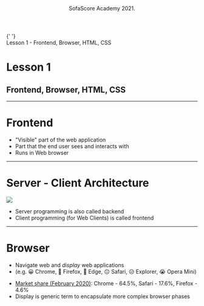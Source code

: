 

<!-- general markup for all slides -->

<Head>
  <title>SofaScore Academy 1</title>
</Head>

<Header>
  <div className="tC m8">SofaScore Academy 2021.</div>
</Header>

<Footer>
  {' '}
  <div className="tR m8">Lesson 1 - Frontend, Browser, HTML, CSS</div>
</Footer>

<!-- Slide 0 -->

# Lesson 1

## Frontend, Browser, HTML, CSS

---

# Frontend

- "Visible" part of the web application
- Part that the end user sees and interacts with
- Runs in Web browser

---

# Server - Client Architecture


<img className="big-image" src={serverClient} />

<Notes>

- Server programming is also called backend
- Client programming (for Web Clients) is called frontend

</Notes>

---

# Browser

- Navigate web and _display_ web applications
- (e.g. 😀 Chrome, 🙂 Firefox, 🙂 Edge, 😐 Safari, 😥 Explorer, 😭 Opera Mini)

<Notes>

- [Market share (February 2020)](https://gs.statcounter.com/browser-market-share): Chrome - 64.5%, Safari - 17.6%, Firefox - 4.6%
- Display is generic term to encapsulate more complex browser phases

</Notes>
